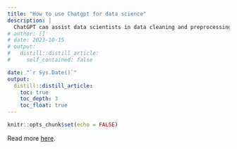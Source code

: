 ```yaml
---
title: "How to use Chatgpt for data science"
description: |
  ChatGPT can assist data scientists in data cleaning and preprocessing, model training, and result interpretation, as well as insights into decision-making processes.
# author: []
# date: 2023-10-15
# output:
#   distill::distill_article:
#     self_contained: false

date: "`r Sys.Date()`"
output:
  distill::distill_article:
    toc: true
    toc_depth: 3
    toc_float: true
---
```



```r
knitr::opts_chunk$set(echo = FALSE)
```

Read more [here](AI-assisted-study.pdf).


